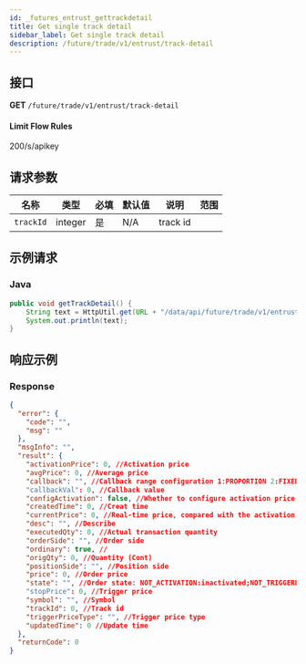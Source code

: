 ```yaml
---
id: _futures_entrust_gettrackdetail
title: Get single track detail
sidebar_label: Get single track detail
description: /future/trade/v1/entrust/track-detail
---
```


## 接口

**GET** `/future/trade/v1/entrust/track-detail`

#### **Limit Flow Rules**

200/s/apikey

## 请求参数

| 名称      | 类型    | 必填 | 默认值 | 说明     | 范围 |
| --------- | ------- | ---- | ------ | -------- | ---- |
| `trackId` | integer | 是   | N/A    | track id |      |

## 示例请求

### Java

```java
public void getTrackDetail() {
	String text = HttpUtil.get(URL + "/data/api/future/trade/v1/entrust/track-detail");
	System.out.println(text);
}
```

## 响应示例

### Response

```json
{
  "error": {
    "code": "",
    "msg": ""
  },
  "msgInfo": "",
  "result": {
    "activationPrice": 0, //Activation price
    "avgPrice": 0, //Average price
    "callback": "", //Callback range configuration 1:PROPORTION 2:FIXED
    "callbackVal": 0, //Callback value
    "configActivation": false, //Whether to configure activation price
    "createdTime": 0, //Creat time
    "currentPrice": 0, //Real-time price, compared with the activation price and order price, to determine the direction of the activation price
    "desc": "", //Describe
    "executedQty": 0, //Actual transaction quantity
    "orderSide": "", //Order side
    "ordinary": true, //
    "origQty": 0, //Quantity (Cont)
    "positionSide": "", //Position side
    "price": 0, //Order price
    "state": "", //Order state: NOT_ACTIVATION:inactivated;NOT_TRIGGERED:not triggered;TRIGGERING:triggering;TRIGGERED:triggered;USER_REVOCATION:user revocation;PLATFORM_REVOCATION:platform rejects;EXPIRED:expired;DELEGATION_FAILED:delegation failed
    "stopPrice": 0, //Trigger price
    "symbol": "", //Symbol
    "trackId": 0, //Track id
    "triggerPriceType": "", //Trigger price type
    "updatedTime": 0 //Update time
  },
  "returnCode": 0
}
```
